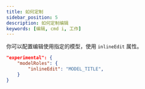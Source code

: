 ```yaml
---
title: 如何定制
sidebar_position: 5
description: 如何定制编辑
keywords: [编辑, cmd i, 工作]
---
```


你可以配置编辑使用指定的模型，使用 `inlineEdit` 属性。

```json title="config.json"
"experimental": {
    "modelRoles": {
        "inlineEdit": "MODEL_TITLE",
    }
}
```
